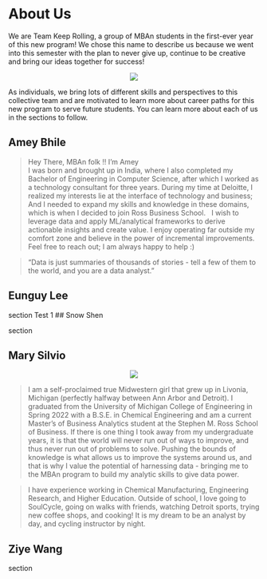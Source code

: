 # About Us

We are Team Keep Rolling, a group of MBAn students in the first-ever year of this new program! We chose this name to describe us because we went into this semester with the plan to never give up, continue to be creative and bring our ideas together for success!

<center>

![](Images/group_pic.png) 

</center>

As individuals, we bring lots of different skills and perspectives to this collective team and are motivated to learn more about career paths for this new program to serve future students. You can learn more about each of us in the sections to follow. 

## Amey Bhile

>Hey There, MBAn folk !! I'm Amey \
I was born and brought up in India, where I also completed my Bachelor of Engineering in Computer Science, after which I worked as a technology consultant for three years. During my time at Deloitte, I realized my interests lie at the interface of technology and business; And I needed to expand my skills and knowledge in these domains, which is when I decided to join Ross Business School. \ 
I wish to leverage data and apply ML/analytical frameworks to derive actionable insights and create value. I enjoy operating far outside my comfort zone and believe in the power of incremental improvements.\
Feel free to reach out; I am always happy to help :)

>"Data is just summaries of thousands of stories - tell a few of them to the world, and you are a data analyst."

## Eunguy Lee

section
Test 1
## Snow Shen

section

## Mary Silvio

<center>

![](Images/Mary.JPEG)

</center>

>I am a self-proclaimed true Midwestern girl that grew up in Livonia, Michigan (perfectly halfway between Ann Arbor and Detroit). I graduated from the University of Michigan College of Engineering in Spring 2022 with a B.S.E. in Chemical Engineering and am a current Master's of Business Analytics student at the Stephen M. Ross School of Business. If there is one thing I took away from my undergraduate years, it is that the world will never run out of ways to improve, and thus never run out of problems to solve. Pushing the bounds of knowledge is what allows us to improve the systems around us, and that is why I value the potential of harnessing data - bringing me to the MBAn program to build my analytic skills to give data power. 

>I have experience working in Chemical Manufacturing, Engineering Research, and Higher Education. Outside of school, I love going to SoulCycle, going on walks with friends, watching Detroit sports, trying new coffee shops, and cooking! It is my dream to be an analyst by day, and cycling instructor by night.

## Ziye Wang

section
